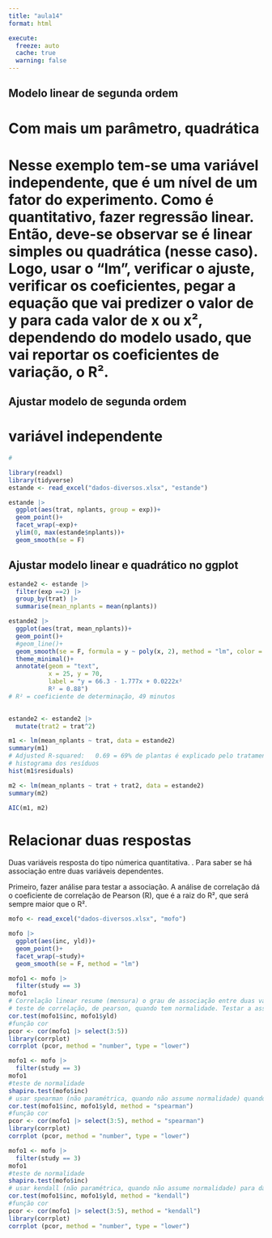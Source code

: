 ```yaml
---
title: "aula14"
format: html

execute: 
  freeze: auto
  cache: true
  warning: false
---
```


## Modelo linear de segunda ordem

# Com mais um parâmetro, quadrática

# Nesse exemplo tem-se uma variável independente, que é um nível de um fator do experimento. Como é quantitativo, fazer regressão linear. Então, deve-se observar se é linear simples ou quadrática (nesse caso). Logo, usar o "lm", verificar o ajuste, verificar os coeficientes, pegar a equação que vai predizer o valor de y para cada valor de x ou x², dependendo do modelo usado, que vai reportar os coeficientes de variação, o R².

## Ajustar modelo de segunda ordem

# variável independente

```r
# 

library(readxl)
library(tidyverse)
estande <- read_excel("dados-diversos.xlsx", "estande")

estande |> 
  ggplot(aes(trat, nplants, group = exp))+
  geom_point()+
  facet_wrap(~exp)+
  ylim(0, max(estande$nplants))+
  geom_smooth(se = F)
```

## Ajustar modelo linear e quadrático no ggplot

```r
estande2 <- estande |> 
  filter(exp ==2) |> 
  group_by(trat) |>
  summarise(mean_nplants = mean(nplants))

estande2 |> 
  ggplot(aes(trat, mean_nplants))+
  geom_point()+
  #geom_line()+
  geom_smooth(se = F, formula = y ~ poly(x, 2), method = "lm", color = "black")+
  theme_minimal()+
  annotate(geom = "text",
           x = 25, y = 70,
           label = "y = 66.3 - 1.777x + 0.0222x²
           R² = 0.88")
# R² = coeficiente de determinação, 49 minutos
  
```

```r
estande2 <- estande2 |> 
  mutate(trat2 = trat^2)

m1 <- lm(mean_nplants ~ trat, data = estande2)
summary(m1)
# Adjusted R-squared:   0.69 = 69% de plantas é explicado pelo tratamento de acordo com o modelo linear.
# histograma dos resíduos
hist(m1$residuals)

m2 <- lm(mean_nplants ~ trat + trat2, data = estande2)
summary(m2)

AIC(m1, m2)
```

# Relacionar duas respostas

Duas variáveis resposta do tipo númerica quantitativa. . Para saber se há associação entre duas variáveis dependentes.

Primeiro, fazer análise para testar a associação. A análise de correlação dá o coeficiente de correlação de Pearson (R), que é a raiz do R², que será sempre maior que o R².

```r
mofo <- read_excel("dados-diversos.xlsx", "mofo")

mofo |> 
  ggplot(aes(inc, yld))+
  geom_point()+
  facet_wrap(~study)+
  geom_smooth(se = F, method = "lm")
```

```r
mofo1 <- mofo |> 
  filter(study == 3)
mofo1
# Correlação linear resume (mensura) o grau de associação entre duas variáveis (x e y). Fornece um número que resume o grau de associação entre a duas variáveis. A análise de regressão indica o efeito de uma mudança da unidade na variável explicativa (x) em relação a variável resposta (y). Ela descreve o efeito, por meio de uma equação, da variável explicativa em relação a variável resposta.
# teste de correlação, de pearson, quando tem normalidade. Testar a associação. Quanto maior o cor, maior a associação. Quanto mais disperso os pontos, menor a associação.
cor.test(mofo1$inc, mofo1$yld)
#função cor
pcor <- cor(mofo1 |> select(3:5))
library(corrplot)
corrplot (pcor, method = "number", type = "lower")
```

```r
mofo1 <- mofo |> 
  filter(study == 3)
mofo1
#teste de normalidade
shapiro.test(mofo$inc)
# usar spearman (não paramétrica, quando não assume normalidade) quando falta de normalidade. Usar sperarman como padrão 
cor.test(mofo1$inc, mofo1$yld, method = "spearman")
#função cor
pcor <- cor(mofo1 |> select(3:5), method = "spearman")
library(corrplot)
corrplot (pcor, method = "number", type = "lower")
```

```r
mofo1 <- mofo |> 
  filter(study == 3)
mofo1
#teste de normalidade
shapiro.test(mofo$inc)
# usar kendall (não paramétrica, quando não assume normalidade) para dados (variável) ordinais
cor.test(mofo1$inc, mofo1$yld, method = "kendall")
#função cor
pcor <- cor(mofo1 |> select(3:5), method = "kendall")
library(corrplot)
corrplot (pcor, method = "number", type = "lower")
```
